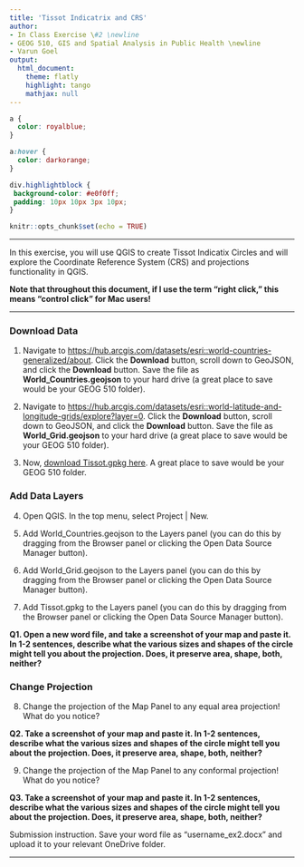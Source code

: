 ```yaml
---
title: 'Tissot Indicatrix and CRS'
author:
- In Class Exercise \#2 \newline
- GEOG 510, GIS and Spatial Analysis in Public Health \newline
- Varun Goel
output:
  html_document:
    theme: flatly
    highlight: tango
    mathjax: null
---
```


```css
a {
  color: royalblue;
}

a:hover {
  color: darkorange;
}

div.highlightblock { 
 background-color: #e0f0ff; 
 padding: 10px 10px 3px 10px;
}
```

```r
knitr::opts_chunk$set(echo = TRUE)
```

------------------------------------------------------------------------

In this exercise, you will use QGIS to create Tissot Indicatix Circles and will explore the Coordinate Reference System (CRS) and projections functionality in QGIS.

**Note that throughout this document, if I use the term "right click," this means "control click" for Mac users!**

------------------------------------------------------------------------

### Download Data

1.  Navigate to <https://hub.arcgis.com/datasets/esri::world-countries-generalized/about>. Click the **Download** button, scroll down to GeoJSON, and click the **Download** button. Save the file as **World_Countries.geojson** to your hard drive (a great place to save would be your GEOG 510 folder).

2.  Navigate to <https://hub.arcgis.com/datasets/esri::world-latitude-and-longitude-grids/explore?layer=0>. Click the **Download** button, scroll down to GeoJSON, and click the **Download** button. Save the file as **World_Grid.geojson** to your hard drive (a great place to save would be your GEOG 510 folder).

3.  Now, [download Tissot.gpkg here](https://drive.google.com/file/d/1rCVyFBVBMC8mwW6P-be7UbFjmR9kfIRj/view?usp=sharing). A great place to save would be your GEOG 510 folder.

### Add Data Layers

4.  Open QGIS. In the top menu, select Project \| New.

5.  Add World_Countries.geojson to the Layers panel (you can do this by dragging from the Browser panel or clicking the Open Data Source Manager button).

6.  Add World_Grid.geojson to the Layers panel (you can do this by dragging from the Browser panel or clicking the Open Data Source Manager button).

7.  Add Tissot.gpkg to the Layers panel (you can do this by dragging from the Browser panel or clicking the Open Data Source Manager button).

**Q1. Open a new word file, and take a screenshot of your map and paste it. In 1-2 sentences, describe what the various sizes and shapes of the circle might tell you about the projection. Does, it preserve area, shape, both, neither?**

### Change Projection

8.  Change the projection of the Map Panel to any equal area projection! What do you notice?

**Q2. Take a screenshot of your map and paste it. In 1-2 sentences, describe what the various sizes and shapes of the circle might tell you about the projection. Does, it preserve area, shape, both, neither?**

9.  Change the projection of the Map Panel to any conformal projection! What do you notice?

**Q3. Take a screenshot of your map and paste it. In 1-2 sentences, describe what the various sizes and shapes of the circle might tell you about the projection. Does, it preserve area, shape, both, neither?**

Submission instruction. Save your word file as "username_ex2.docx" and upload it to your relevant OneDrive folder.

------------------------------------------------------------------------
